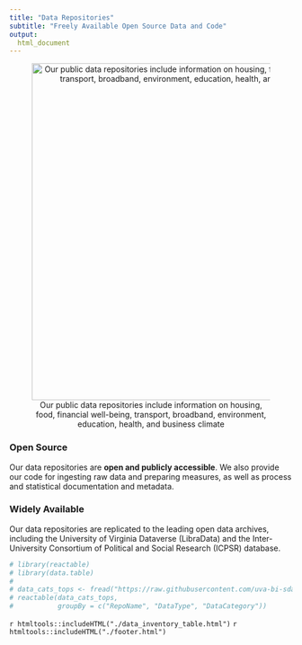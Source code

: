 ```yaml
---
title: "Data Repositories"
subtitle: "Freely Available Open Source Data and Code"
output:
  html_document
---
```


<!-- Visit our [public data repositories](https://github.com/uva-bi-sdad). 
-->

<center>![Our public data repositories include information on housing, food, financial well-being, transport, broadband, environment, education, health, and business climate](img/data-repographic.png){width="600px" usemap="#repomap"}</center>

<map name="repomap">
  <area shape="circle" coords="76,72,40" href="https://github.com/uva-bi-sdad/sdc.housing">
  <area shape="circle" coords="63,182,40" href="https://github.com/uva-bi-sdad/sdc.food">
  <area shape="circle" coords="100,285,40" href="https://github.com/uva-bi-sdad/sdc.financial_well_being">
<!--  <area shape="circle" coords="186,364,40" href="https://github.com/uva-bi-sdad/sdc.transportation"> -->
  <area shape="circle" coords="298,390,40" href="https://github.com/uva-bi-sdad/sdc.broadband">
<!--  <area shape="circle" coords="405,360,40" href="https://github.com/uva-bi-sdad/sdc.environment"> -->
  <area shape="circle" coords="494,287,40" href="https://github.com/uva-bi-sdad/sdc.education">
  <area shape="circle" coords="533,186,40" href="https://github.com/uva-bi-sdad/sdc.health">
<!--   <area shape="circle" coords="519,74,40" href="https://github.com/uva-bi-sdad/sdc.business_climate"> -->
</map>

### Open Source

Our data repositories are **open and publicly accessible**. We also provide our code for ingesting raw data and preparing measures, as well as process and statistical documentation and metadata.

### Widely Available 

Our data repositories are replicated to the leading open data archives, including the University of Virginia Dataverse (LibraData) and the Inter-University Consortium of Political and Social Research (ICPSR) database.

<!-- ### Data library -->

```r
# library(reactable)
# library(data.table)
# 
# data_cats_tops <- fread("https://raw.githubusercontent.com/uva-bi-sdad/sdc.standards/main/src/data_categories_topics.csv")
# reactable(data_cats_tops,
#           groupBy = c("RepoName", "DataType", "DataCategory"))
```

`r htmltools::includeHTML("./data_inventory_table.html")`
`r htmltools::includeHTML("./footer.html")`
